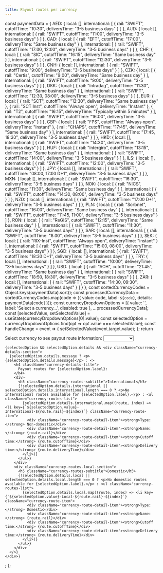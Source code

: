 ```yaml
---
title: Payout routes per currency
---
```


  const paymentData = {
    AED: {
      local: [],
      international: [
        { rail: "SWIFT", cutoffTime: "10:30", deliveryTime: "3-5 business days" }
      ]
    },
    AUD: {
      local: [],
      international: [
        { rail: "SWIFT", cutoffTime: "11:00", deliveryTime: "3-5 business days" }
      ]
    },
    CAD: {
      local: [
        { rail: "EFT", cutoffTime: "17:00", deliveryTime: "Same business day" }
      ],
      international: [
        { rail: "SWIFT", cutoffTime: "17:00, 12:00", deliveryTime: "3-5 business days" }
      ]
    },
    CHF: {
      local: [
        { rail: "SIC", cutoffTime: "16:15", deliveryTime: "Same business day" }
      ],
      international: [
        { rail: "SWIFT", cutoffTime: "12:30", deliveryTime: "3-5 business days" }
      ]
    },
    CNH: {
      local: [],
      international: [
        { rail: "SWIFT", cutoffTime: "9:00", deliveryTime: "3-5 business days" }
      ]
    },
    CZK: {
      local: [
        { rail: "Certis", cutoffTime: "9:00", deliveryTime: "Same business day" }
      ],
      international: [
        { rail: "SWIFT", cutoffTime: "9:00", deliveryTime: "3-5 business days" }
      ]
    },
    DKK: {
      local: [
        { rail: "Intradag", cutoffTime: "11:30", deliveryTime: "Same business day" }
      ],
      international: [
        { rail: "SWIFT", cutoffTime: "12:30, 08:00", deliveryTime: "3-5 business days" }
      ]
    },
    EUR: {
      local: [
        { rail: "SCT", cutoffTime: "12:30", deliveryTime: "Same business day" },
        { rail: "SCT Inst", cutoffTime: "Always open", deliveryTime: "Instant" },
        { rail: "T2", cutoffTime: "16:15", deliveryTime: "Typically within 5 minutes" }
      ],
      international: [
        { rail: "SWIFT", cutoffTime: "16:00", deliveryTime: "3-5 business days" }
      ]
    },
    GBP: {
      local: [
        { rail: "FPS", cutoffTime: "Always open", deliveryTime: "Instant" },
        { rail: "CHAPS", cutoffTime: "17:45", deliveryTime: "Same business day" }
      ],
      international: [
        { rail: "SWIFT", cutoffTime: "17:45, 18:30", deliveryTime: "3-5 business days" }
      ]
    },
    HKD: {
      local: [],
      international: [
        { rail: "SWIFT", cutoffTime: "14:30", deliveryTime: "3-5 business days" }
      ]
    },
    HUF: {
      local: [
        { rail: "Intergiro", cutoffTime: "13:15", deliveryTime: "Same business day" }
      ],
      international: [
        { rail: "SWIFT", cutoffTime: "14:00", deliveryTime: "3-5 business days" }
      ]
    },
    ILS: {
      local: [],
      international: [
        { rail: "SWIFT", cutoffTime: "12:00", deliveryTime: "3-5 business days" }
      ]
    },
    JPY: {
      local: [],
      international: [
        { rail: "SWIFT", cutoffTime: "08:00, 17:00 D+1", deliveryTime: "3-5 business days" }
      ]
    },
    MXN: {
      local: [],
      international: [
        { rail: "SWIFT", cutoffTime: "16:30", deliveryTime: "3-5 business days" }
      ]
    },
    NOK: {
      local: [
        { rail: "NICS", cutoffTime: "11:30", deliveryTime: "Same business day" }
      ],
      international: [
        { rail: "SWIFT", cutoffTime: "14:30, 08:00", deliveryTime: "3-5 business days" }
      ]
    },
    NZD: {
      local: [],
      international: [
        { rail: "SWIFT", cutoffTime: "17:00 D+1", deliveryTime: "3-5 business days" }
      ]
    },
    PLN: {
      local: [
        { rail: "Sorbnet", cutoffTime: "16:00", deliveryTime: "Same business day" }
      ],
      international: [
        { rail: "SWIFT", cutoffTime: "11:45, 11:00", deliveryTime: "3-5 business days" }
      ]
    },
    RON: {
      local: [
        { rail: "ReGIS", cutoffTime: "12:15", deliveryTime: "Same business day" }
      ],
      international: [
        { rail: "SWIFT", cutoffTime: "11:30", deliveryTime: "3-5 business days" }
      ]
    },
    SAR: {
      local: [],
      international: [
        { rail: "SWIFT", cutoffTime: "8:00", deliveryTime: "3-5 business days" }
      ]
    },
    SEK: {
      local: [
        { rail: "RIX-Inst", cutoffTime: "Always open", deliveryTime: "Instant" }
      ],
      international: [
        { rail: "SWIFT", cutoffTime: "15:00, 08:00", deliveryTime: "3-5 business days" }
      ]
    },
    SGD: {
      local: [],
      international: [
        { rail: "SWIFT", cutoffTime: "18:30 D+1", deliveryTime: "3-5 business days" }
      ]
    },
    TRY: {
      local: [],
      international: [
        { rail: "SWIFT", cutoffTime: "10:00", deliveryTime: "3-5 business days" }
      ]
    },
    USD: {
      local: [
        { rail: "ACH", cutoffTime: "21:45", deliveryTime: "Same business day" }
      ],
      international: [
        { rail: "SWIFT", cutoffTime: "18:50, 18:30", deliveryTime: "3-5 business days" }
      ]
    },
    ZAR: {
      local: [],
      international: [
        { rail: "SWIFT", cutoffTime: "14:30, 09:30", deliveryTime: "3-5 business days" }
      ]
    }
  };
  const sortedCurrencyCodes = Object.keys(paymentData).sort();
  const processedCurrencyData = sortedCurrencyCodes.map(code => ({
    value: code,
    label: `${code}`,
    details: paymentData[code]
  }));
  const currencyDropdownOptions = [{
    value: '',
    label: 'Select a currency...',
    disabled: true
  }, ...processedCurrencyData];
  const [selectedValue, setSelectedValue] = useState(currencyDropdownOptions[0].value);
  const selectedOption = currencyDropdownOptions.find(opt => opt.value === selectedValue);
  const handleChange = event => {
    setSelectedValue(event.target.value);
  };
  return <div className="currency-dropdown-container">
    <label htmlFor="currency-routes-dropdown-css" className="currency-dropdown-label">
      Select currency to see payout route information:
    </label>
    <select id="currency-routes-dropdown-css" value={selectedValue} onChange={handleChange} className="currency-dropdown-select">
      {currencyDropdownOptions.map(option => <option key={option.value} value={option.value} disabled={option.disabled}>
        {option.label}
      </option>)}
    </select>

    {selectedOption && selectedOption.details && <div className="currency-details-section">
      {selectedOption.details.message ? <p>{selectedOption.details.message}</p> : <>
        <h4 className="currency-details-title">
          Payout routes for {selectedOption.label}:
        </h4>
        <div>
          <h5 className="currency-routes-subtitle">International</h5>
          {!selectedOption.details.international || selectedOption.details.international.length === 0 ? <p>No international routes available for {selectedOption.label}.</p> : <ul className="currency-routes-list">
            {selectedOption.details.international.map((route, index) => <li key={`${selectedOption.value}-International-${route.rail}-${index}`} className="currency-route-item">
              <div className="currency-route-detail-item"><strong>Type:</strong> Non-domestic</div>
              <div className="currency-route-detail-item"><strong>Name:</strong> {route.rail}</div>
              <div className="currency-route-detail-item"><strong>Cutoff time:</strong> {route.cutoffTime}</div>
              <div className="currency-route-detail-item"><strong>Delivery time:</strong> {route.deliveryTime}</div>
            </li>)}
          </ul>}
        </div>
        <div className="currency-routes-local-section">
          <h5 className="currency-routes-subtitle">Domestic</h5>
          {!selectedOption.details.local || selectedOption.details.local.length === 0 ? <p>No domestic routes available for {selectedOption.label}.</p> : <ul className="currency-routes-list">
            {selectedOption.details.local.map((route, index) => <li key={`${selectedOption.value}-Local-${route.rail}-${index}`} className="currency-route-item">
              <div className="currency-route-detail-item"><strong>Type:</strong> Domestic</div>
              <div className="currency-route-detail-item"><strong>Name:</strong> {route.rail}</div>
              <div className="currency-route-detail-item"><strong>Cutoff time:</strong> {route.cutoffTime}</div>
              <div className="currency-route-detail-item"><strong>Delivery time:</strong> {route.deliveryTime}</div>
            </li>)}
          </ul>}
        </div>
      </>}
    </div>}
  </div>;
};


<CurrencyPayoutRoutesDropdown />